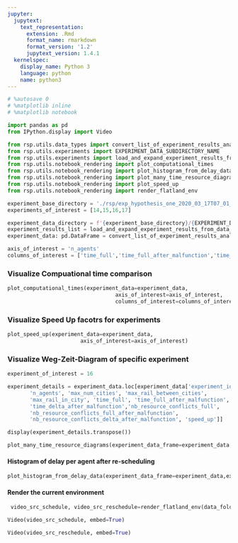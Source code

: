 ```yaml
---
jupyter:
  jupytext:
    text_representation:
      extension: .Rmd
      format_name: rmarkdown
      format_version: '1.2'
      jupytext_version: 1.4.1
  kernelspec:
    display_name: Python 3
    language: python
    name: python3
---
```


```python
# %autosave 0
# %matplotlib inline
# %matplotlib notebook
```

```python
import pandas as pd
from IPython.display import Video

from rsp.utils.data_types import convert_list_of_experiment_results_analysis_to_data_frame
from rsp.utils.experiments import EXPERIMENT_DATA_SUBDIRECTORY_NAME
from rsp.utils.experiments import load_and_expand_experiment_results_from_data_folder
from rsp.utils.notebook_rendering import plot_computational_times
from rsp.utils.notebook_rendering import plot_histogram_from_delay_data
from rsp.utils.notebook_rendering import plot_many_time_resource_diagrams
from rsp.utils.notebook_rendering import plot_speed_up
from rsp.utils.notebook_rendering import render_flatland_env
```

```python
experiment_base_directory = './rsp/exp_hypothesis_one_2020_03_17T07_01_49/'
experiments_of_interest = [14,15,16,17]
```

```python
experiment_data_directory = f'{experiment_base_directory}/{EXPERIMENT_DATA_SUBDIRECTORY_NAME}'
experiment_results_list = load_and_expand_experiment_results_from_data_folder(experiment_data_folder_name=experiment_data_directory,experiment_ids=experiments_of_interest)
experiment_data: pd.DataFrame = convert_list_of_experiment_results_analysis_to_data_frame(experiment_results_list)
```

```python
axis_of_interest = 'n_agents'
columns_of_interest = ['time_full','time_full_after_malfunction','time_delta_after_malfunction']
```

### Visualize Compuational time comparison

```python
plot_computational_times(experiment_data=experiment_data,
                                  axis_of_interest=axis_of_interest,
                                  columns_of_interest=columns_of_interest)
```

### Visualize Speed Up facotrs for experiments

```python
plot_speed_up(experiment_data=experiment_data,
                       axis_of_interest=axis_of_interest)
```

### Visualize Weg-Zeit-Diagram of specific experiment

```python
experiment_of_interest = 16
```

```python
experiment_details = experiment_data.loc[experiment_data['experiment_id'] == experiment_of_interest,['experiment_id','malfunction','size',
       'n_agents', 'max_num_cities', 'max_rail_between_cities',
       'max_rail_in_city', 'time_full', 'time_full_after_malfunction',
       'time_delta_after_malfunction','nb_resource_conflicts_full',
       'nb_resource_conflicts_full_after_malfunction',
       'nb_resource_conflicts_delta_after_malfunction', 'speed_up']]
```

```python
display(experiment_details.transpose())
```

```python
plot_many_time_resource_diagrams(experiment_data_frame=experiment_data,experiment_id = experiment_of_interest, with_diff=True)
```

#### Histogram of delay per agent after re-scheduling

```python
plot_histogram_from_delay_data(experiment_data_frame=experiment_data,experiment_id = experiment_of_interest)
```

#### Render the current environment

```python
 video_src_schedule, video_src_reschedule=render_flatland_env(data_folder=experiment_base_directory ,experiment_data_frame=experiment_data,experiment_id = experiment_of_interest)
```

```python
Video(video_src_schedule, embed=True)
```

```python
Video(video_src_reschedule, embed=True)
```

```python

```
